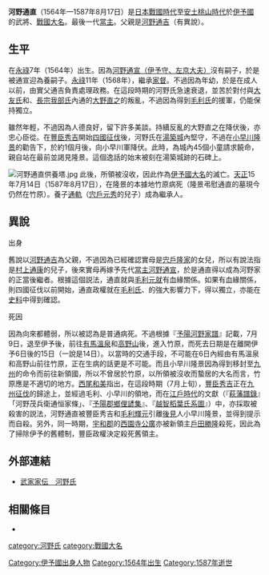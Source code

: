 {{no footnotes|time=2017-01-01T08:08:18+00:00}}
{{日本武士
|名稱= 河野 通直
|圖片名稱= 
|圖片大小= 
|圖片說明= 
|時代= [[日本戰國時代|日本戰國時代]]—[[安土桃山時代|安土桃山時代]]
|出生日期= [[永祿|永祿]]7年（1564年）
|出生地點= 
|逝世日期= [[天正_(日本)|天正]]15年7月14日（1587年8月17日）
|逝世地點= 
|假名= 
|羅馬字= 
|幼名= 牛福丸
|改名= 
|别名= 
|諡号= 
|神号= 
|戒名= 長生寺殿月溪宗圓大禪定門
|洗禮名= 
|墓所= [[廣島縣|廣島縣]][[竹原市|竹原市]][[本町|本町]]的[[長生寺|長生寺]]
|朝廷官位= [[伊予守|伊予守]]
|幕府職位= 
|主君= 
|藩= 
|氏族= {{tsl|ja|河野氏}}
|父母= 父：[[河野通吉|河野通吉]]（一說是[[村上通康|村上通康]]）<BR>母：[[宍戶隆家|宍戶隆家]]的女兒
|養父= [[河野通宣_(左京大夫)|河野通宣]]
|養母= 
|兄弟= 
|姐妹= 
|正室= 
|側室= 
|嗣子= 
|嗣女= 
|養子= '''[[河野通軌|通軌]]'''
|養女= 
}}
{{japanese|japanese=河野 通直|kana=こうの みちなお|romaji=Kōno Michinao}}
'''河野通直'''（1564年—1587年8月17日）是[[日本戰國時代|日本戰國時代]]至[[安土桃山時代|安土桃山時代]]於[[伊予國|伊予國]]的武將、[[戰國大名|戰國大名]]。{{tsl|ja|河野氏}}最後一代[[當主|當主]]。父親是[[河野通吉|河野通吉]]（有異說）。

== 生平 ==
在[[永祿|永祿]]7年（1564年）出生。因為[[河野通宣_(左京大夫)|河野通宣（伊予守、左京大夫）]]沒有嗣子，於是被通宣迎為養嗣子。[[永祿|永祿]]11年（1568年），繼承[[家督|家督]]。不過因為年幼，於是在成人以前，由實父通吉負責處理政務。在這段時期的河野氏急速衰退，並苦於對付與[[大友氏|大友氏]]和{{tsl|ja|土佐一条氏|土佐一條氏}}、[[長宗我部氏|長宗我部氏]]內通的[[大野直之|大野直之]]的叛亂，不過因為得到[[毛利氏|毛利氏]]的援軍，仍能保持獨立。

雖然年輕，不過因為人德良好，留下許多美談。持續反亂的大野直之在降伏後，亦忠心臣從。在[[豐臣秀吉|豐臣秀吉]]開始[[四國征伐|四國征伐]]後，河野氏在[[湯築城|湯築城]]內堅守，不過在[[小早川隆景|小早川隆景]]的勸告下，於約1個月後，向小早川軍降伏。此時，為城內45個小童請求饒命，親自站在最前並謁見隆景。這個逸話的始末被刻在湯築城跡的石碑上。

[[File:河野通直供養塔.jpg|thumb]]
此後，所領被沒收，因此作為[[伊予國|伊予國]][[大名_(稱謂)|大名]]的{{tsl|ja|河野氏}}滅亡。[[天正_(日本)|天正]]15年7月14日（1587年8月17日），在隆景的本據地竹原病死（隆景弔慰通直的墓現今仍然在竹原）。養子[[河野通軌|通軌]]（[[宍戶元秀|宍戶元秀]]的兒子）成為繼承人。

== 異說 ==
;出身
舊說以[[河野通吉|河野通吉]]為父親，不過因為已經確認實母是[[宍戶隆家|宍戶隆家]]的女兒，所以有說法指是[[村上通康|村上通康]]的兒子，後來實母再嫁予先代[[當主|當主]][[河野通宣_(左京大夫)|河野通宣]]，於是通直得以成為河野家的正當後繼者。根據這個説法，通直就與[[毛利元就|毛利元就]]有血緣關係。如果有血緣關係，則四國征伐以前開始，通直政權就在[[毛利氏|毛利氏]]、{{tsl|ja|小早川氏}}的強大影響力下，得以獨立，亦能在[[史料|史料]]中得到確認。

;死因
因為向來都體弱，所以被認為是普通病死。不過根據『[[予陽河野家譜|予陽河野家譜]]』記載，7月9日，退至伊予後，前往[[有馬溫泉|有馬溫泉]]和[[高野山|高野山]]後，進入竹原，而死去日期是在離開伊予6日後的15日（一說是14日）。以當時的交通手段，不可能在6日內經由有馬溫泉和高野山前往竹原，正在生病的話更是不可能。而且小早川隆景因為得到移封至[[九州_(日本)|九州]]的命令而前往新領國，所以不曾居於竹原，以所領被沒收而蟄居的大名而言，竹原應是不適切的地方。[[西尾和美|西尾和美]]指出，在這段時期（7月上旬），[[豐臣秀吉|豐臣秀吉]]正在[[九州征伐|九州征伐]]的歸途上，並經過毛利、小早川的領地，而在[[江戶時代|江戶時代]]的文獻（『[[萩藩譜錄|萩藩譜錄]]』「河野茂兵衛通恒家條」、『[[予陽郡鄉俚諺集|予陽郡鄉俚諺集]]』、『[[越智稻葉氏系圖|越智稻葉氏系圖]]』）中，亦採取被殺害的説法，河野通直被豐臣秀吉和[[毛利輝元|毛利輝元]]引離[[後見|後見]]人小早川隆景，並得到提示而自殺。另外，同一時期，[[宇和郡|宇和郡]]的[[西園寺公廣|西園寺公廣]]亦被新領主[[戶田勝隆|戶田勝隆]]殺死，因此為了掃除伊予的舊體制，豐臣政權決定殺死舊領主。

== 外部連結 ==
*[http://www2.harimaya.com/sengoku/html/kono_k.html 武家家伝＿河野氏] {{Wayback|url=http://www2.harimaya.com/sengoku/html/kono_k.html |date=20160904085002 }}

== 相關條目 ==
*{{tsl|ja|河野氏}}

{{伊予河野氏歷代當主|第39代|1568年—1587年}}
[[category:河野氏|category:河野氏]]
[[category:戰國大名|category:戰國大名]]
[[Category:伊予國出身人物|Category:伊予國出身人物]]
[[Category:1564年出生|Category:1564年出生]]
[[Category:1587年逝世|Category:1587年逝世]]
